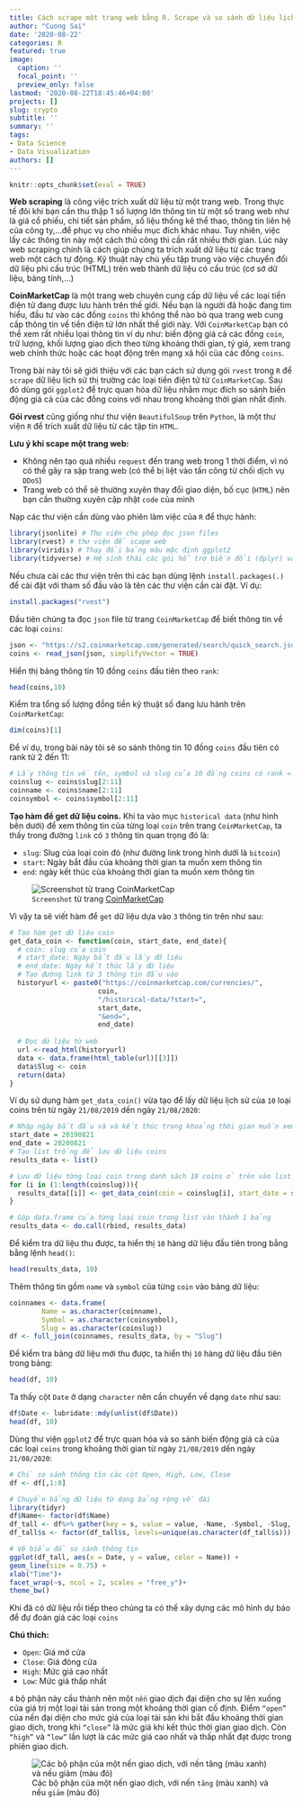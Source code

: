 ```yaml
---
title: Cách scrape một trang web bằng R. Scrape và so sánh dữ liệu lịch sử thị trường  tiền điện tử từ CoinMarketCap
author: "Cuong Sai"
date: '2020-08-22'
categories: R
featured: true
image:
  caption: ''
  focal_point: ''
  preview_only: false
lastmod: '2020-08-22T18:45:46+04:00'
projects: []
slug: crypto
subtitle: ''
summary: ''
tags:
- Data Science
- Data Visualization
authors: []
---
```


```r
knitr::opts_chunk$set(eval = TRUE)
```


**Web scraping** là công việc trích xuất dữ liệu từ một trang web. Trong thực tế đôi khi bạn cần thu thập 1 số lượng lớn thông tin từ một số trang web như là giá cổ phiếu, chi tiết sản phẩm, số liệu thống kê thể thao, thông tin liên hệ của công ty,...để phục vụ cho nhiều mục đích khác nhau. Tuy nhiên, việc lấy các thông tin này một cách thủ công thì cần rất nhiều thời gian. Lúc này web scraping chính là cách giúp chúng ta trích xuất dữ liệu từ các trang web một cách tự động. Kỹ thuật này chủ yếu tập trung vào việc chuyển đổi dữ liệu phi cấu trúc (HTML) trên web thành dữ liệu có cấu trúc (cơ sở dữ liệu, bảng tính,...)

**CoinMarketCap**  là một trang web chuyên cung cấp dữ liệu về các loại tiền điện tử đang được lưu hành trên thế giới. Nếu bạn là người đã hoặc đang tìm hiểu, đầu tư vào các đồng `coins` thì không thể nào bỏ qua trang web cung cấp thông tin về tiền điện tử lớn nhất thế giới này. Với `CoinMarketCap` bạn có thể xem rất nhiều lọai thông tin ví dụ như: biến động giá cả các đồng `coin`, trữ lượng, khối lượng giao dịch theo từng khoảng thời gian, tỷ giá, xem trang web chính thức hoặc các hoạt động trên mạng xã hội của các đồng `coins`.


Trong bài này  tôi sẽ giới thiệu với các bạn cách sử dụng gói `rvest` trong `R` để `scrape` dữ liệu lịch sử thị trường các loại tiền điện tử từ `CoinMarketCap`. Sau đó dùng gói `ggplot2` để trực quan hóa dữ liệu nhằm mục đích so sánh biến động giá cả của các đồng coins với nhau trong khoảng thời gian nhất định.


**Gói rvest** cũng giống như thư viện `BeautifulSoup` trên `Python`, là một thư viện `R` để trích xuất dữ liệu từ các tập tin `HTML`.

**Lưu ý khi scape một trang web:**

- Không nên tạo quá nhiều `request` đến trang web trong 1 thời điểm, vì nó có thể gây ra sập trang web (có thể bị liệt vào tấn công từ chối dịch vụ  `DDoS`)
- Trang web có thể sẽ thường xuyên thay đổi giao diện, bố cục (`HTML`) nên bạn cần thường xuyên cập nhật `code` của mình

Nạp các thư viện cần dùng vào phiên làm việc của `R` để thực hành:

```r
library(jsonlite) # Thư viện cho phép đọc json files
library(rvest) # thư viện để scape web
library(viridis) # Thay đổi bảng màu mặc định ggplot2
library(tidyverse) # Hệ sinh thái các gói hỗ trợ biến đổi (dplyr) và trực quan hóa dữ liệu (ggplot2)
```


Nếu chưa cài các thư viện trên thì các bạn dùng lệnh `install.packages(.)` để cài đặt với tham số đầu vào là tên các thư viện cần cài đặt. Ví dụ:

```r
install.packages("rvest")
```

Đầu tiên chúng ta đọc `json` file từ trang `CoinMarketCap` để biết thông tin về các loại `coins`:

```r
json <- "https://s2.coinmarketcap.com/generated/search/quick_search.json"
coins <- read_json(json, simplifyVector = TRUE)
```

Hiển thị bảng thông tin 10 đồng `coins` đầu tiên theo `rank`:
```r
head(coins,10)
```

Kiểm tra tổng số lượng đồng tiền kỹ thuật số đang lưu hành trên `CoinMarketCap`:
```r
dim(coins)[1]
```


Để ví dụ, trong bài này tôi sẽ so sánh thông tin 10 đồng `coins` đầu tiên có rank từ 2 đến 11:
```r
# Lấy thông tin về tên, symbol và slug của 10 đồng coins có rank = [2:11]
coinslug <- coins$slug[2:11]
coinname <- coins$name[2:11]
coinsymbol <- coins$symbol[2:11]
```


**Tạo hàm để get dữ liệu coins.** Khi ta vào mục `historical data` (như hình bên dưới) để xem thông tin của từng loại `coin` trên trang `CoinMarketCap`, ta thấy trong đường `link` có `3` thông tin quan trọng đó là:

- `slug`: Slug của loại coin đó (như đường link trong hình dưới là `bitcoin`)
- `start`: Ngày bắt đầu của khoảng thời gian ta muốn xem thông tin
- `end`: ngày kết thúc của khoảng thời gian ta muốn xem thông tin

![`Screenshot` từ trang [CoinMarketCap](https://coinmarketcap.com/currencies/bitcoin/historical-data/?start=20200722&end=20200822)](/post/2020-08-21-crypto.vn_files/bitcoin.PNG)

Vì vậy ta sẽ viết hàm để `get` dữ liệu dựa vào `3` thông tin trên như sau:
```r
# Tạo hàm get dữ liệu coin
get_data_coin <- function(coin, start_date, end_date){
  # coin: slug của coin
  # start_date: Ngày bắt đầu lấy dữ liệu
  # end_date: Ngày kết thúc lấy dữ liệu
  # Tạo đường link từ 3 thông tin đầu vào
  historyurl <- paste0("https://coinmarketcap.com/currencies/",
                      coin,
                      "/historical-data/?start=",
                      start_date,
                      "&end=",
                      end_date)
  
  # Đọc dữ liệu từ web
  url <-read_html(historyurl)
  data <- data.frame(html_table(url)[[3]])
  data$Slug <- coin
  return(data)
}
```


Ví dụ sử dụng hàm `get_data_coin()` vừa tạo để lấy dữ liệu lịch sử của `10` loại coins trên từ ngày `21/08/2019` dến ngày `21/08/2020`:
```r
# Nhập ngày bắt đầu và và kết thúc trong khoảng thời gian muốn xem theo định đạng "Năm-Tháng-Ngày"
start_date = 20190821
end_date = 20200821
# Tạo list trống để lưu dữ liệu coins
results_data <- list()

# Lưu dữ liệu từng loại coin trong danh sách 10 coins ở trên vào list trống
for (i in (1:length(coinslug))){
  results_data[[i]] <- get_data_coin(coin = coinslug[i], start_date = start_date, end_date = end_date)
}

# Gộp data.frame của từng loại coin trong list vào thành 1 bảng
results_data <- do.call(rbind, results_data)
```
Để kiểm tra dữ liệu thu được, ta hiển thị `10` hàng dữ liệu đầu tiên trong bẳng bằng lệnh `head()`:
```r
head(results_data, 10)
```

Thêm thông tin gồm `name` và `symbol` của từng `coin` vào bảng dữ liệu:
```r
coinnames <- data.frame(
        Name = as.character(coinname),
        Symbol = as.character(coinsymbol),
        Slug = as.character(coinslug))
df <- full_join(coinnames, results_data, by = "Slug")
```

Để kiểm tra bảng dữ liệu mới thu được, ta hiển thị `10` hàng dữ liệu đầu tiên trong bảng:
```r
head(df, 10)
```



Ta thấy cột `Date` ở dạng `character` nên cần chuyển về dạng `date` như sau:
```r
df$Date <- lubridate::mdy(unlist(df$Date))
head(df, 10)
```


Dùng thư viện `ggplot2` để trực quan hóa và so sánh biến động giá cả của các loại `coins` trong khoảng thời gian từ ngày `21/08/2019` dến ngày `21/08/2020`:


```r
# Chỉ so sánh thông tìn các cột Open, High, Low, Close
df <- df[,1:8]

# Chuyển bẳng dữ liệu từ dạng bảng rộng về dài
library(tidyr)
df$Name<- factor(df$Name)
df_tall <- df%>% gather(key = s, value = value, -Name, -Symbol, -Slug, -Date)
df_tall$s <- factor(df_tall$s, levels=unique(as.character(df_tall$s)))

# Vẽ biểu đồ so sánh thông tin
ggplot(df_tall, aes(x = Date, y = value, color = Name)) +
geom_line(size = 0.75) +
xlab("Time")+
facet_wrap(~s, ncol = 2, scales = "free_y")+
theme_bw()
```
Khi đã có dữ liệu rồi tiếp theo chúng ta có thể xây dựng các mô hình dự báo để đự đoán giá các loại `coins` 

**Chú thích:**

- `Open`: Giá mở cửa
- `Close`: Giá đóng cửa
- `High`: Mức giá cao nhất
- `Low`: Mức giá thấp nhất

`4` bộ phận này cấu thành nên một `nến` giao dịch đại diện cho sự lên xuống của giá trị một loại tài sản trong một khoảng thời gian cố định. Điểm `“open”` của nến đại diện cho mức giá của loại tài sản khi bắt đầu khoảng thời gian giao dịch, trong khi `“close”` là mức giá khi kết thúc thời gian giao dịch. Còn `“high”` và `“low”` lần lượt là các mức giá cao nhất và thấp nhất đạt được trong phiên giao dịch.

![Các bộ phận của một nến giao dịch, với nến `tăng` (màu xanh) và nếu `giảm` (màu đỏ)](/post/2020-08-21-crypto.vn_files/Candlestick-Anatomy.jpg)
 
